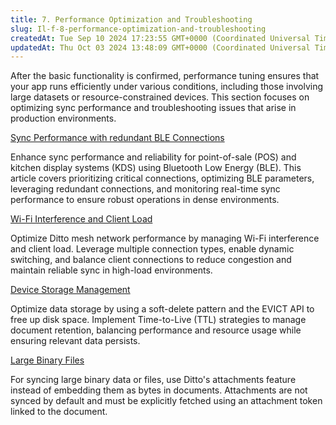 ```yaml
---
title: 7. Performance Optimization and Troubleshooting
slug: Il-f-8-performance-optimization-and-troubleshooting
createdAt: Tue Sep 10 2024 17:23:55 GMT+0000 (Coordinated Universal Time)
updatedAt: Thu Oct 03 2024 13:48:09 GMT+0000 (Coordinated Universal Time)
---
```


After the basic functionality is confirmed, performance tuning ensures that your app runs efficiently under various conditions, including those involving large datasets or resource-constrained devices. This section focuses on optimizing sync performance and troubleshooting issues that arise in production environments.



[Sync Performance with redundant BLE Connections](<../Best Practices/Sync Performance with redundant BLE Connections.md>)&#x20;

Enhance sync performance and reliability for point-of-sale (POS) and kitchen display systems (KDS) using Bluetooth Low Energy (BLE). This article covers prioritizing critical connections, optimizing BLE parameters, leveraging redundant connections, and monitoring real-time sync performance to ensure robust operations in dense environments.



[Wi-Fi Interference and Client Load](<../Best Practices/Wi-Fi Interference and Client Load.md>)&#x20;

Optimize Ditto mesh network performance by managing Wi-Fi interference and client load. Leverage multiple connection types, enable dynamic switching, and balance client connections to reduce congestion and maintain reliable sync in high-load environments.



[Device Storage Management](<../Best Practices/Device Storage Management.md>)&#x20;

Optimize data storage by using a soft-delete pattern and the EVICT API to free up disk space. Implement Time-to-Live (TTL) strategies to manage document retention, balancing performance and resource usage while ensuring relevant data persists.



[Large Binary Files](<../Best Practices/Large Binary Files.md>)&#x20;

For syncing large binary data or files, use Ditto's attachments feature instead of embedding them as bytes in documents. Attachments are not synced by default and must be explicitly fetched using an attachment token linked to the document.
